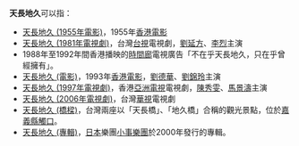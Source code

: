 {{About|一些名為「天長地久」的歌影視作品|该作品的名稱出处唐朝白居易一詩|長恨歌}}
'''天長地久'''可以指：
* [[天長地久_(1955年電影)|天長地久 (1955年電影)]]，1955年[[香港電影|香港電影]]
* [[天長地久_(1981年電視劇)|天長地久 (1981年電視劇)]]，台灣[[台視|台視]]電視劇，[[劉延方|劉延方]]、[[李烈|李烈]]主演
* 1988年至1992年間香港播映的[[時間廊|時間廊]]電視廣告「不在乎天長地久，只在乎曾經擁有」。
* [[天長地久_(電影)|天長地久 (電影)]]，1993年[[香港電影|香港電影]]，[[劉德華|劉德華]]、[[劉錦玲|劉錦玲]]主演
* [[天長地久_(1997年電視劇)|天長地久 (1997年電視劇)]]，香港[[亞洲電視|亞洲電視]]電視劇，[[陳秀雯|陳秀雯]]、[[馬景濤|馬景濤]]主演
* [[天長地久_(2006年電視劇)|天長地久 (2006年電視劇)]]，台灣[[華視|華視]]電視劇
* [[天長地久_(橋樑)|天長地久 (橋樑)]]，台灣兩座以「天長橋」、「地久橋」合稱的觀光景點，位於[[嘉義縣|嘉義縣]][[觸口村|觸口]]。
* [[天長地久_(專輯)|天長地久 (專輯)]]，[[日本|日本]]樂團[[小事樂團|小事樂團]]於2000年發行的專輯。

{{disambig|T|Cat=四字作品消歧義}}